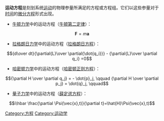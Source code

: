 {{multiple issues|
{{expand|time=2015-07-23T08:40:14+00:00}}
{{expert|time=2015-07-23T08:40:14+00:00}}
{{unreferenced|time=2015-07-23T08:40:14+00:00}}
}}
'''运动方程'''是刻划系统[[運動_(物理學)|运动]]的物理参量所满足的方程或方程组。它们以这些参量对于[[时间|时间]]的[[微分方程|微分方程]]形式出现。

*[[牛顿力学|牛顿力学]]中的运动方程（[[牛顿第二定律|牛顿第二定律]]）：
:<math>{\mathbf{F}} = m{\mathbf{a}}</math>
*[[拉格朗日力学|拉格朗日力学]]中的运动方程（[[拉格朗日方程式|拉格朗日方程]]）：
:<math>
{d\over dt}{\partial{L}\over \partial{\dot{q_i}}} - {\partial{L}\over \partial q_i} =0
</math>
*[[哈密顿力学|哈密顿力学]]中的运动方程（[[哈密頓-雅可比方程式|哈密顿正则方程]]）：
:<math>
{\partial H \over \partial q_j} = - \dot{p}_j, \qquad
{\partial H \over \partial p_j} = \dot{q}_j, \qquad
</math>
*[[量子力学|量子力学]]中的运动方程（[[薛定谔方程|薛定谔方程]]）：
:<math>i\hbar \frac{\partial \Psi(\vec{x},t)}{\partial t}=\hat{H}\Psi(\vec{x},t)</math>

[[Category:方程|Category:方程]]
[[Category:运动学|Category:运动学]]